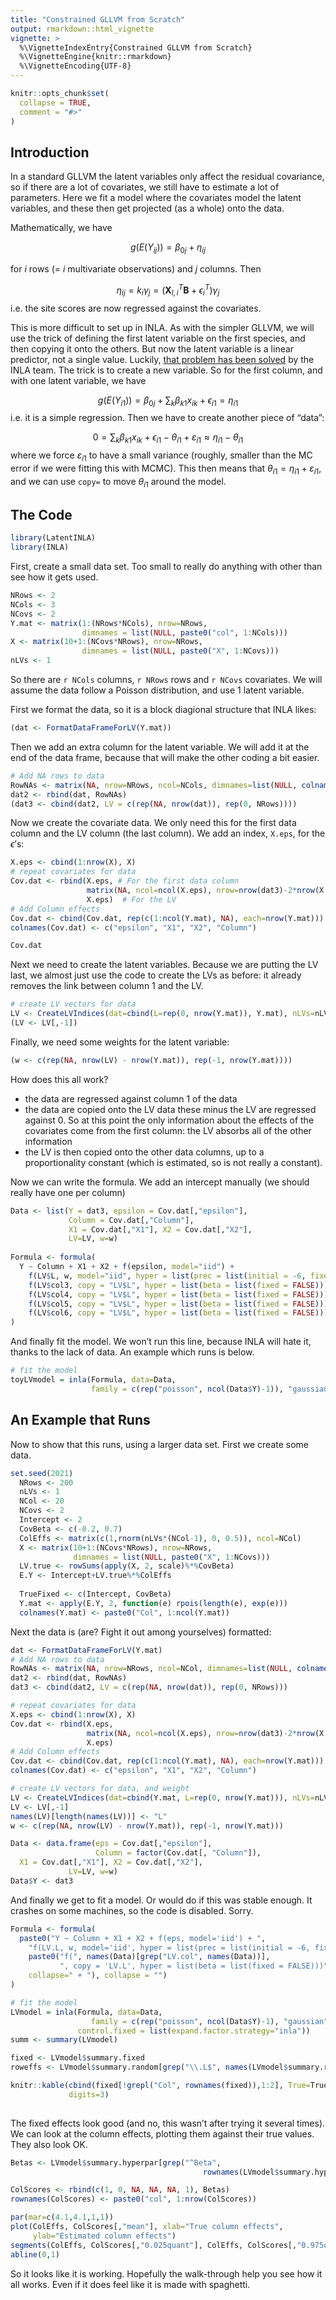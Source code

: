 ```yaml
---
title: "Constrained GLLVM from Scratch"
output: rmarkdown::html_vignette
vignette: >
  %\VignetteIndexEntry{Constrained GLLVM from Scratch}
  %\VignetteEngine{knitr::rmarkdown}
  %\VignetteEncoding{UTF-8}
---
```


```r
knitr::opts_chunk$set(
  collapse = TRUE,
  comment = "#>"
)
```

## Introduction

In a standard GLLVM the latent variables only affect the residual covariance, so if there are a lot of covariates, we still have to estimate a lot of parameters. Here we fit a model where the covariates model the latent variables, and these then get projected (as a whole) onto the data.

Mathematically, we have

$$
g(E(Y_{ij})) = \beta_{0j} + \eta_{ij}
$$

for $i$ rows (= $i$ multivariate observations) and $j$ columns. Then 

$$
\eta_{ij} = k_i \gamma_j = (\mathbf{X}^T_{l,i} \mathbf{B} + \epsilon^T_i) \gamma_j
$$
i.e. the site scores are now regressed against the covariates.

This is more difficult to set up in INLA. As with the simpler GLLVM, we will use the trick of defining the first latent variable on the first species, and then copying it onto the others. But now the latent variable is a linear predictor, not a single value. Luckily, [that problem has been solved](https://www.r-inla.org/faq#h.pb4g1pwbmtli) by the INLA team. The trick is to create a new variable. So for the first column, and with one latent variable, we have

$$
g(E(Y_{i1})) = \beta_{0j} + \sum_k {\beta_{k1} x_{ik}} + \epsilon_{i1} = \eta_{i1}
$$
i.e. it is a simple regression. Then we have to create another piece of "data":

$$
0 = \sum_k {\beta_{k1} x_{ik}} + \epsilon_{i1} - \theta_{i1} + \varepsilon_{i1} \approx \eta_{i1} - \theta_{i1}
$$
where we force $\varepsilon_{i1}$ to have a small variance (roughly, smaller than the MC error if we were fitting this with MCMC). This then means that $\theta_{i1} = \eta_{i1} + \varepsilon_{i1}$, and we can use `copy=` to move $\theta_{i1}$ around the model.


## The Code

```r
library(LatentINLA)
library(INLA)

```

First, create a small data set. Too small to really do anything with other than see how it gets used.

```r
NRows <- 2
NCols <- 3
NCovs <- 2
Y.mat <- matrix(1:(NRows*NCols), nrow=NRows, 
                dimnames = list(NULL, paste0("col", 1:NCols)))
X <- matrix(10+1:(NCovs*NRows), nrow=NRows,
                dimnames = list(NULL, paste0("X", 1:NCovs)))
nLVs <- 1
```

So there are `r NCols` columns, `r NRows` rows and `r NCovs` covariates. We will assume the data follow a Poisson distribution, and use 1 latent variable. 

First we format the data, so it is a block diagional structure that INLA likes:

```r
(dat <- FormatDataFrameForLV(Y.mat))
```

Then we add an extra column for the latent variable. We will add it at the end of the data frame, because that will make the other coding a bit easier.

```r
# Add NA rows to data 
RowNAs <- matrix(NA, nrow=NRows, ncol=NCols, dimnames=list(NULL, colnames(dat)))
dat2 <- rbind(dat, RowNAs)
(dat3 <- cbind(dat2, LV = c(rep(NA, nrow(dat)), rep(0, NRows))))

```

Now we create the covariate data. We only need this for the first data column and the LV column (the last column). We add an index, `X.eps`, for the $\epsilon$'s:

```r
X.eps <- cbind(1:nrow(X), X)
# repeat covariates for data
Cov.dat <- rbind(X.eps, # For the first data column
                 matrix(NA, ncol=ncol(X.eps), nrow=nrow(dat3)-2*nrow(X.eps)), # other columns
                 X.eps)  # For the LV
# Add Column effects
Cov.dat <- cbind(Cov.dat, rep(c(1:ncol(Y.mat), NA), each=nrow(Y.mat)))
colnames(Cov.dat) <- c("epsilon", "X1", "X2", "Column")

Cov.dat
```

Next we need to create the latent variables. Because we are putting the LV last, we almost just use the code to create the LVs as before: it already removes the link between column 1 and the LV.

```r
# create LV vectors for data
LV <- CreateLVIndices(dat=cbind(L=rep(0, nrow(Y.mat)), Y.mat), nLVs=nLVs)
(LV <- LV[,-1])
```

Finally, we need some weights for the latent variable:

```r
(w <- c(rep(NA, nrow(LV) - nrow(Y.mat)), rep(-1, nrow(Y.mat))))
```

How does this all work?

- the data are regressed against column 1 of the data
- the data are copied onto the LV data these minus the LV are regressed against 0. So at this point the only information about the effects of the covariates come from the first column: the LV absorbs all of the other information
- the LV is then copied onto the other data columns, up to a proportionality constant (which is estimated, so is not really a constant).

Now we can write the formula. We add an intercept manually (we should really have one per column)

```r
Data <- list(Y = dat3, epsilon = Cov.dat[,"epsilon"], 
             Column = Cov.dat[,"Column"], 
             X1 = Cov.dat[,"X1"], X2 = Cov.dat[,"X2"],
             LV=LV, w=w)
  
Formula <- formula(
  Y ~ Column + X1 + X2 + f(epsilon, model="iid") + 
    f(LV$L, w, model="iid", hyper = list(prec = list(initial = -6, fixed=TRUE))) + 
    f(LV$col3, copy = "LV$L", hyper = list(beta = list(fixed = FALSE))) + 
    f(LV$col4, copy = "LV$L", hyper = list(beta = list(fixed = FALSE))) + 
    f(LV$col5, copy = "LV$L", hyper = list(beta = list(fixed = FALSE))) + 
    f(LV$col6, copy = "LV$L", hyper = list(beta = list(fixed = FALSE))) - 1
)
```

And finally fit the model. We won't run this line, because INLA will hate it, thanks to the lack of data. An example which runs is below.

```r
# fit the model
toyLVmodel = inla(Formula, data=Data, 
                  family = c(rep("poisson", ncol(Data$Y)-1)), "gaussian")
```

## An Example that Runs

Now to show that this runs, using a larger data set. First we create some data. 

```r
set.seed(2021)
  NRows <- 200
  nLVs <- 1
  NCol <- 20
  NCovs <- 2
  Intercept <- 2
  CovBeta <- c(-0.2, 0.7)
  ColEffs <- matrix(c(1,rnorm(nLVs*(NCol-1), 0, 0.5)), ncol=NCol)
  X <- matrix(10+1:(NCovs*NRows), nrow=NRows,
              dimnames = list(NULL, paste0("X", 1:NCovs)))
  LV.true <- rowSums(apply(X, 2, scale)%*%CovBeta)
  E.Y <- Intercept+LV.true%*%ColEffs
  
  TrueFixed <- c(Intercept, CovBeta)
  Y.mat <- apply(E.Y, 2, function(e) rpois(length(e), exp(e)))
  colnames(Y.mat) <- paste0("Col", 1:ncol(Y.mat))

```

Next the data is (are? Fight it out among yourselves) formatted:

```r
dat <- FormatDataFrameForLV(Y.mat)
# Add NA rows to data 
RowNAs <- matrix(NA, nrow=NRows, ncol=NCol, dimnames=list(NULL, colnames(dat)))
dat2 <- rbind(dat, RowNAs)
dat3 <- cbind(dat2, LV = c(rep(NA, nrow(dat)), rep(0, NRows)))

# repeat covariates for data
X.eps <- cbind(1:nrow(X), X)
Cov.dat <- rbind(X.eps, 
                 matrix(NA, ncol=ncol(X.eps), nrow=nrow(dat3)-2*nrow(X.eps)), 
                 X.eps)
# Add Column effects
Cov.dat <- cbind(Cov.dat, rep(c(1:ncol(Y.mat), NA), each=nrow(Y.mat)))
colnames(Cov.dat) <- c("epsilon", "X1", "X2", "Column")

# create LV vectors for data, and weight
LV <- CreateLVIndices(dat=cbind(Y.mat, L=rep(0, nrow(Y.mat))), nLVs=nLVs)
LV <- LV[,-1]
names(LV)[length(names(LV))] <- "L"
w <- c(rep(NA, nrow(LV) - nrow(Y.mat)), rep(-1, nrow(Y.mat)))

Data <- data.frame(eps = Cov.dat[,"epsilon"],
                   Column = factor(Cov.dat[, "Column"]), 
  X1 = Cov.dat[,"X1"], X2 = Cov.dat[,"X2"],
             LV=LV, w=w)
Data$Y <- dat3
```

And finally we get to fit a model. Or would do if this was stable enough. It crashes on some machines, so the code is disabled. Sorry.

```r

Formula <- formula(
  paste0("Y ~ Column + X1 + X2 + f(eps, model='iid') + ", 
    "f(LV.L, w, model='iid', hyper = list(prec = list(initial = -6, fixed=TRUE))) + ", 
    paste0("f(", names(Data)[grep("LV.col", names(Data))], 
           ", copy = 'LV.L', hyper = list(beta = list(fixed = FALSE)))",
    collapse=" + "), collapse = "")
)  

# fit the model
LVmodel = inla(Formula, data=Data, 
                  family = c(rep("poisson", ncol(Data$Y)-1), "gaussian"),
               control.fixed = list(expand.factor.strategy="inla"))
summ <- summary(LVmodel)

fixed <- LVmodel$summary.fixed
roweffs <- LVmodel$summary.random[grep("\\.L$", names(LVmodel$summary.random))]

knitr::kable(cbind(fixed[!grepl("Col", rownames(fixed)),1:2], True=TrueFixed), 
             digits=3)
  
```

The fixed effects look good (and no, this wasn't after trying it several times). We can look at the column effects, plotting them against their true values. They also look OK.

```r
Betas <- LVmodel$summary.hyperpar[grep("^Beta",
                                           rownames(LVmodel$summary.hyperpar)),]

ColScores <- rbind(c(1, 0, NA, NA, NA, 1), Betas)
rownames(ColScores) <- paste0("col", 1:nrow(ColScores))

par(mar=c(4.1,4.1,1,1))
plot(ColEffs, ColScores[,"mean"], xlab="True column effects", 
     ylab="Estimated column effects")
segments(ColEffs, ColScores[,"0.025quant"], ColEffs, ColScores[,"0.975quant"])
abline(0,1)
```


So it looks like it is working. Hopefully the walk-through help you see how it all works. Even if it does feel like it is made with spaghetti.
